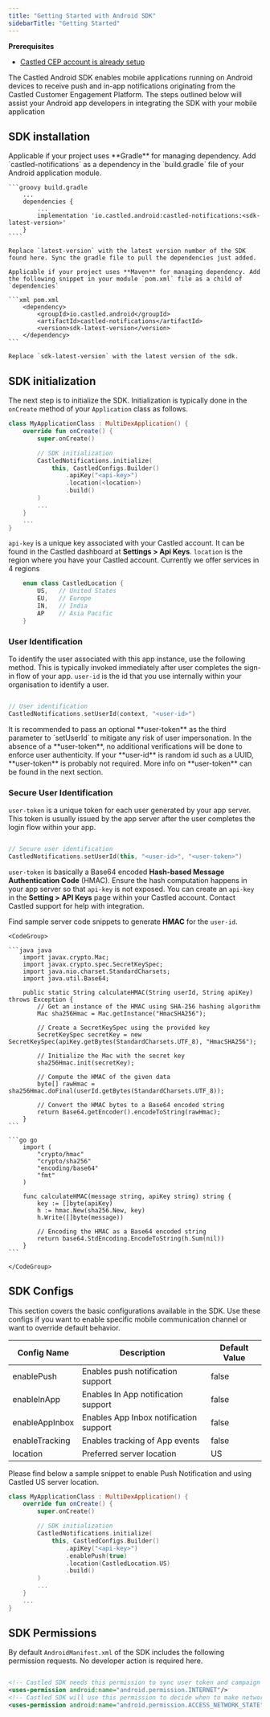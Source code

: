 ```yaml
---
title: "Getting Started with Android SDK"
sidebarTitle: "Getting Started"
---
```


<Info>

**Prerequisites**

- [Castled CEP account is already setup](/account-management/user-signup)

</Info>

The Castled Android SDK enables mobile applications running on Android devices to receive push and in-app notifications originating from the Castled Customer Engagement Platform.
The steps outlined below will assist your Android app developers in integrating the SDK with your mobile application

## SDK installation

<Tabs>
  <Tab title="Gradle">
    Applicable if your project uses **Gradle** for managing dependency. Add `castled-notifications` as a dependency in the `build.gradle` file of your Android application module.

    ```groovy build.gradle
        ...
        dependencies {
            ...
            implementation 'io.castled.android:castled-notifications:<sdk-latest-version>'
        }
    ````

    Replace `latest-version` with the latest version number of the SDK found here. Sync the gradle file to pull the dependencies just added.

</Tab>

<Tab title="Maven">

    Applicable if your project uses **Maven** for managing dependency. Add the following snippet in your module `pom.xml` file as a child of `dependencies`

    ```xml pom.xml
        <dependency>
            <groupId>io.castled.android</groupId>
            <artifactId>castled-notifications</artifactId>
            <version>sdk-latest-version</version>
        </dependency>
    ```

    Replace `sdk-latest-version` with the latest version of the sdk.

</Tab>

</Tabs>

## SDK initialization

The next step is to initialize the SDK. Initialization is typically done in the `onCreate` method of your
`Application` class as follows.

```kotlin MyApplicationClass.kt
class MyApplicationClass : MultiDexApplication() {
    override fun onCreate() {
        super.onCreate()

        // SDK initialization
        CastledNotifications.initialize(
            this, CastledConfigs.Builder()
                .apiKey("<api-key>")
                .location(<location>)
                .build()
        )
        ...
    }
    ...
}
```

`api-key` is a unique key associated with your Castled account. It can be found in the Castled dashboard at **Settings > Api Keys**. `location` is the region where you have your Castled account.
Currently we offer services in 4 regions

```kotlin CastledConfigs.kt
    enum class CastledLocation {
        US,   // United States
        EU,   // Europe
        IN,   // India
        AP    // Asia Pacific
    }
```

### User Identification

To identify the user associated with this app instance, use the following method. This is typically invoked immediately after user completes the
sign-in flow of your app. `user-id` is the id that you use internally within your organisation to identify a user.

```kotlin

// User identification
CastledNotifications.setUserId(context, "<user-id>")
```

<Note>
  It is recommended to pass an optional **user-token** as the third parameter to
  `setUserId` to mitigate any risk of user impersonation. In the absence of a
  **user-token**, no additional verifications will be done to enforce user
  authenticity. If your **user-id** is random id such as a UUID, **user-token**
  is probably not required. More info on **user-token** can be found in the next
  section.
</Note>

### Secure User Identification

`user-token` is a unique token for each user generated by your app server. This token is usually issued by the app server after the user
completes the login flow within your app.

```kotlin

// Secure user identification
CastledNotifications.setUserId(this, "<user-id>", "<user-token>")
```

`user-token` is basically a Base64 encoded **Hash-based Message Authentication Code** (HMAC). Ensure the hash computation happens in your app server so that `api-key`
is not exposed. You can create an `api-key` in the **Setting > API Keys** page within your Castled account. Contact Castled support for help with integration.

Find sample server code snippets to generate **HMAC** for the `user-id`.

    <CodeGroup>

    ```java java
        import javax.crypto.Mac;
        import javax.crypto.spec.SecretKeySpec;
        import java.nio.charset.StandardCharsets;
        import java.util.Base64;

        public static String calculateHMAC(String userId, String apiKey) throws Exception {
            // Get an instance of the HMAC using SHA-256 hashing algorithm
            Mac sha256Hmac = Mac.getInstance("HmacSHA256");

            // Create a SecretKeySpec using the provided key
            SecretKeySpec secretKey = new SecretKeySpec(apiKey.getBytes(StandardCharsets.UTF_8), "HmacSHA256");

            // Initialize the Mac with the secret key
            sha256Hmac.init(secretKey);

            // Compute the HMAC of the given data
            byte[] rawHmac = sha256Hmac.doFinal(userId.getBytes(StandardCharsets.UTF_8));

            // Convert the HMAC bytes to a Base64 encoded string
            return Base64.getEncoder().encodeToString(rawHmac);
        }
    ```

    ```go go
        import (
            "crypto/hmac"
            "crypto/sha256"
            "encoding/base64"
            "fmt"
        )

        func calculateHMAC(message string, apiKey string) string {
            key := []byte(apiKey)
            h := hmac.New(sha256.New, key)
            h.Write([]byte(message))

            // Encoding the HMAC as a Base64 encoded string
            return base64.StdEncoding.EncodeToString(h.Sum(nil))
        }
    ```

    </CodeGroup>

## SDK Configs

This section covers the basic configurations available in the SDK. Use these configs if you want to enable specific mobile communication channel or want to override default behavior.

| Config Name    | Description                            | Default Value |
| -------------- | -------------------------------------- | ------------- |
| enablePush     | Enables push notification support      | false         |
| enableInApp    | Enables In App notification support    | false         |
| enableAppInbox | Enables App Inbox notification support | false         |
| enableTracking | Enables tracking of App events         | false         |
| location       | Preferred server location              | US            |

Please find below a sample snippet to enable Push Notification and using Castled US server location.

```kotlin MyApplicationClass.kt
class MyApplicationClass : MultiDexApplication() {
    override fun onCreate() {
        super.onCreate()

        // SDK initialization
        CastledNotifications.initialize(
            this, CastledConfigs.Builder()
                .apiKey("<api-key>")
                .enablePush(true)
                .location(CastledLocation.US)
                .build()
        )
        ...
    }
    ...
}
```

## SDK Permissions

By default `AndroidManifest.xml` of the SDK includes the following permission requests. No developer action is required here.

```xml

<!-- Castled SDK needs this permission to sync user token and campaign events  -->
<uses-permission android:name="android.permission.INTERNET"/>
<!-- Castled SDK will use this permission to decide when to make network calls -->
<uses-permission android:name="android.permission.ACCESS_NETWORK_STATE"/>
```

